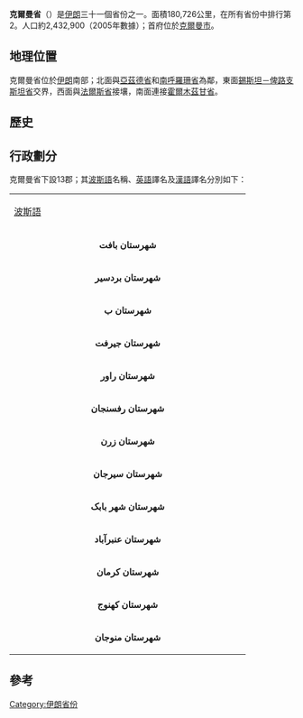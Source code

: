 {{Link style|time=2020-06-16T08:47:07+00:00}}
{{Infobox Iran Province
|省名 = 克爾曼
|省名原文字 = كرمان
|地图 = IranKerman-SVG.svg
|行政中心 = [[克爾曼|克爾曼市]]
|纬度 = 30.2907
|经度 = 57.0679
|面积 = 180,726
|人口 = 2,432,927
|年份 = 2005
|人口密度 = 13.5
|行政区数 = 14
|语言= [[波斯语|波斯语]]
}}

'''克爾曼省'''（{{lang-fa|استان کرمان}}）是[[伊朗|伊朗]]三十一個省份之一。面積180,726公里，在所有省份中排行第2。人口約2,432,900（2005年數據）；首府位於[[克爾曼|克爾曼市]]。

== 地理位置 ==
克爾曼省位於[[伊朗|伊朗]]南部；北面與[[亞茲德省|亞茲德省]]和[[南呼羅珊省|南呼羅珊省]]為鄰，東面[[錫斯坦－俾路支斯坦省|錫斯坦－俾路支斯坦省]]交界，西面與[[法爾斯省|法爾斯省]]接壤，南面連接[[霍爾木茲甘省|霍爾木茲甘省]]。

== 歷史 ==
==行政劃分==
克爾曼省下設13郡；其[[波斯語|波斯語]]名稱、[[英語|英語]]譯名及[[漢語|漢語]]譯名分別如下：
{| width=80%
!colspan=3 |
|- bgcolor="#dddddd"
!width=35%|[[波斯語|波斯語]]
!width=35%|[[英語|英語]]譯音
!width=30%|[[漢語|漢語]]譯音

|- bgcolor="#eeeeee"
|align=center|'''شهرستان بافت'''
|align=center|[[:en:Baft_County|Baft County]]
|align=center|

|- bgcolor="#eeeeee"
|align=center|'''شهرستان بردسیر'''
|align=center|[[:en:Bardsir_County|Bardsir County]]
|align=center|

|- bgcolor="#eeeeee"
|align=center|'''شهرستان ب'''
|align=center|[[:en:Bam_County|Bam County]]
|align=center|

|- bgcolor="#eeeeee"
|align=center|'''شهرستان جیرفت'''
|align=center|[[:en:Jiroft_County|Jiroft County]]
|align=center|

|- bgcolor="#eeeeee"
|align=center|'''شهرستان راور'''
|align=center|[[:en:Ravar_County|Ravar County]]
|align=center|

|- bgcolor="#eeeeee"
|align=center|'''شهرستان رفسنجان'''
|align=center|[[:en:Rafsanjan_County|Rafsanjan County]]
|align=center|

|- bgcolor="#eeeeee"
|align=center|'''شهرستان زرن'''
|align=center|[[:en:Zarand_County|Zarand County]]
|align=center|

|- bgcolor="#eeeeee"
|align=center|'''شهرستان سیرجان'''
|align=center|[[:en:Sirjan_County|Sirjan County]]
|align=center|

|- bgcolor="#eeeeee"
|align=center|'''شهرستان شهر بابک'''
|align=center|[[:en:Shahr-e-Babak_County|Shahr-e-Babak County]]
|align=center|

|- bgcolor="#eeeeee"
|align=center|'''شهرستان عنبرآباد'''
|align=center|[[:en:Anbarabad_County|Anbarabad County]]
|align=center|

|- bgcolor="#eeeeee"
|align=center|'''شهرستان کرمان'''
|align=center|[[:en:Kerman_County|Kerman County]]
|align=center|

|- bgcolor="#eeeeee"
|align=center|'''شهرستان کهنوج'''
|align=center|[[:en:Kahnuj_County|Kahnuj County]]
|align=center|

|- bgcolor="#eeeeee"
|align=center|'''شهرستان منوجان'''
|align=center|[[:en:Manujan_County|Manujan County]]
|align=center|
|}

== 參考 ==
{{iran}}

[[Category:伊朗省份|Category:伊朗省份]]